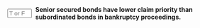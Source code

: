 ::: {.question-block}

<form onsubmit="event.preventDefault(); checkAnswerBox('module6_tf_q035','F')" style="display: flex; align-items: center; gap: 8px;">
<input type="text" id="module6_tf_q035" name="module6_tf_q035" maxlength="1" placeholder="T or F" style="width: 55px;" data-correct-answer="F" /> 
<label for="module6_tf_q035"><strong>Senior secured bonds have lower claim priority than subordinated bonds in bankruptcy proceedings.</strong></label>
</form>

<div id="feedback-module6_tf_q035" class="feedback" data-status="" style="display:none;">
This is FALSE. Senior secured bonds have higher priority over subordinated bonds in case of bankruptcy.
</div>

:::

